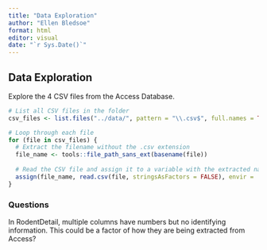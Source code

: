 ```yaml
---
title: "Data Exploration"
author: "Ellen Bledsoe"
format: html
editor: visual
date: "`r Sys.Date()`"
---
```


## Data Exploration

Explore the 4 CSV files from the Access Database.

```r
# List all CSV files in the folder
csv_files <- list.files("../data/", pattern = "\\.csv$", full.names = TRUE)

# Loop through each file
for (file in csv_files) {
  # Extract the filename without the .csv extension
  file_name <- tools::file_path_sans_ext(basename(file))
  
  # Read the CSV file and assign it to a variable with the extracted name
  assign(file_name, read.csv(file, stringsAsFactors = FALSE), envir = .GlobalEnv)
}
```

### Questions

In RodentDetail, multiple columns have numbers but no identifying information. This could be a factor of how they are being extracted from Access?
